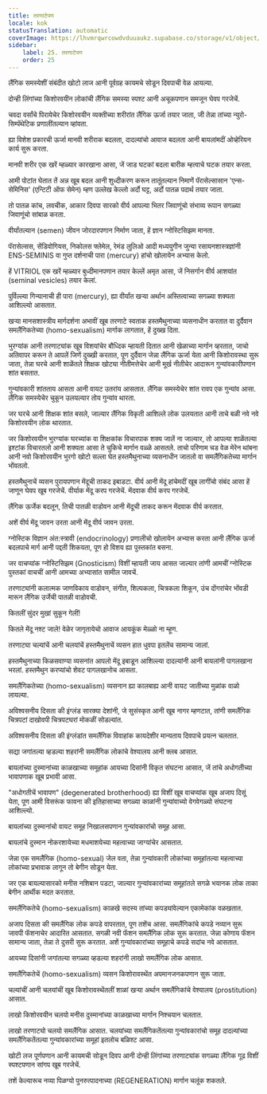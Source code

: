 ```yaml
---
title: तरणाटेपण
locale: kok
statusTranslation: automatic
coverImage: https://lhvmrqwrcowdvduuaukz.supabase.co/storage/v1/object/public/strapi-uploads/small_cover-educacion-fundamental.webp-2d51a7828a2b1309555be27f7e2a61a0.webp
sidebar:
    label: 25. तरणाटेपण
    order: 25
---
```

लैंगिक समस्येशीं संबंदीत खोटो लाज आनी पूर्वग्रह कायमचे सोडून दिवपाची वेळ आयल्या.

दोन्ही लिंगांच्या किशोरवयीन लोकांची लैंगिक समस्या स्पश्ट आनी अचूकपणान समजून घेवप गरजेचें.

चवदा वर्सांचे पिरायेचेर किशोरवयीन व्यक्तीच्या शरीरांत लैंगिक ऊर्जा तयार जाता, जी तेन्ना तांच्या न्युरो-सिम्पॅथेटिक प्रणालींतल्यान व्हांवता.

ह्या विशेश प्रकारची ऊर्जा मानवी शरीराक बदलता, दादल्यांचो आवाज बदलता आनी बायलांमदीं ओव्हेरियन कार्य सुरू करता.

मानवी शरीर एक खरें म्हळ्यार कारखाना आसा, जें जाड घटकां बदला बारीक म्हत्वाचे घटक तयार करता.

आमी पोटांत घेतात तें अन्न खूब बदल आनी शुध्दीकरण करून तातूंतल्यान निमाणें पॅरासेल्सासान 'एन्स-सेमिनिस' (एन्टिटी ऑफ सेमेन) म्हण उल्लेख केल्लो अर्दो घट्ट, अर्दो पातळ पदार्थ तयार जाता.

तो पातळ कांच, लवचीक, आकार दिवपा सारको वीर्य आपल्या भितर जिवाणूंचो संभाव्य रूपान सगळ्या जिवाणूंचो सांबाळ करता.

वीर्यांतल्यान (semen) जीवन जोरदारपणान निर्माण जाता, हें ज्ञान ग्नोस्टिसिझम मानता.

पॅरासेल्सस, सेंडिवोगियस, निकोलस फ्लेमेल, रेमंड लुलिओ आदी मध्ययुगीन जुन्या रसायनशास्त्रज्ञांनी ENS-SEMINIS वा गुप्त दर्शनाची पारा (mercury) हांचो खोलायेन अभ्यास केलो.

हें VITRIOL एक खरें म्हळ्यार बुध्दीमानपणान तयार केल्लें अमृत आसा, जें निसर्गान वीर्य आशयांत (seminal vesicles) तयार केलां.

पुर्विल्ल्या गिन्यानाची ही पारा (mercury), ह्या वीर्यांत खऱ्या अर्थान अस्तित्वाच्या सगळ्या शक्यता आशिल्ल्यो आसतात.

खऱ्या मानसशास्त्रीय मार्गदर्शना अभावीं खूब तरणाटे स्वताक हस्तमैथुनाच्या व्यसनाधीन करतात वा दुर्दैवान समलैंगिकतेच्या (homo-sexualism) मार्गाक लागतात, हें दुख्ख दिता.

भुरग्यांक आनी तरणाट्यांक खूब विशयांचेर बौध्दिक म्हायती दितात आनी खेळाच्या मार्गान व्हरतात, जाचो अतिवापर करून ते आपलें जिणें दुख्खी करतात, पूण दुर्दैवान जेन्ना लैंगिक ऊर्जा येता आनी किशोरावस्था सुरू जाता, तेन्ना घरचे आनी शाळेंतले शिक्षक खोट्या नीतीमत्तेचेर आनी मूर्ख नीतीचेर आदारून गुन्यांवकारीपणान शांत बसतात.

गुन्यांवकारी शांतताय आसता आनी वायट उतरांय आसतात. लैंगिक समस्येचेर शांत रावप एक गुन्यांव आसा. लैंगिक समस्येचेर चुकून उलयल्यार तोय गुन्यांव थारता.

जर घरचे आनी शिक्षक शांत बसले, जाल्यार लैंगिक विकृती आशिल्ले लोक उलयतात आनी ताचे बळी नवे नवे किशोरवयीन लोक थारतात.

जर किशोरवयीन भुरग्यांक घरच्यांक वा शिक्षकांक विचारपाक शक्य जालें ना जाल्यार, तो आपल्या शाळेंतल्या इश्टांक विचारतलो आनी शक्यता आसा ते चुकिचे मार्गान वळ्ळे आसतले. ताचो परिणाम चड वेळ मेरेन थांबना आनी नवो किशोरवयीन भुरगो खोटो सल्ला घेत हस्तमैथुनाच्या व्यसनाधीन जातलो वा समलैंगिकतेच्या मार्गान भोंवतलो.

हस्तमैथुनाचें व्यसन पुरायपणान मेंदूची ताकद इबाडटा. वीर्य आनी मेंदू हांचेमदीं खूब लागींचो संबंद आसा हें जाणून घेवप खूब गरजेचें. वीर्याक मेंदू करप गरजेचें. मेंदवाक वीर्य करप गरजेचें.

लैंगिक ऊर्जेक बदलून, तिची पातळी वाडोवन आनी मेंदूची ताकद करून मेंदवाक वीर्य करतात.

अशें वीर्य मेंदू जावन उरता आनी मेंदू वीर्य जावन उरता.

ग्नोस्टिक विज्ञान अंत:स्त्रावी (endocrinology) प्रणालीचो खोलायेन अभ्यास करता आनी लैंगिक ऊर्जा बदलपाचे मार्ग आनी पद्दती शिकयता, पूण हो विशय ह्या पुस्तकांत बसना.

जर वाचप्यांक ग्नोस्टिसिझम (Gnosticism) विशीं म्हायती जाय आसत जाल्यार तांणी आमचीं ग्नोस्टिक पुस्तकां वाचचीं आनी आमच्या अभ्यासांत सामील जावचें.

तरणाट्यांनी कलात्मक जाणविकाय वाडोवन, संगीत, शिल्पकला, चित्रकला शिकून, उंच दोंगरांचेर भोंवडी मारून लैंगिक उर्जेची पातळी वाडोवची.

कितलीं सुंदर मुखां सुकून गेलीं!

कितले मेंदू नश्ट जाले! वेळेर जागृतायेचो आवाज आयकूंक मेळ्ळो ना म्हूण.

तरणाट्या चल्यांचें आनी चलयांचें हस्तमैथुनाचें व्यसन हात धुवपा इतलेंच सामान्य जालां.

हस्तमैथुनाच्या किळसवाण्या व्यसनांत आपलो मेंदू इबाडून आशिल्ल्या दादल्यांनी आनी बायलांनी पागलखाना भरलां. हस्तमैथुन करप्यांचो शेवट पागलखानोच आसता.

समलैंगिकतेच्या (homo-sexualism) व्यसनान ह्या कालबाह्य आनी वायट जातीच्या मुळांक वाळो लायल्या.

अविश्वसनीय दिसता की इंग्लंड सारक्या देशांनी, जे सुसंस्कृत आनी खूब नागर म्हणटात, तांणी समलैंगिक चित्रपटां दाखोवपी चित्रपटघरां मोकळीं सोडल्यांत.

अविश्वसनीय दिसता की इंग्लंडांत समलैंगिक विवाहांक कायदेशीर मान्यताय दिवपाचे प्रयत्न चलतात.

सद्या जगांतल्या व्हडल्या शहरांनी समलैंगिक लोकांचे वेश्यालय आनी क्लब आसात.

बायलांच्या दुस्मानांच्या काळखाच्या समूहांक आयच्या दिसांनी विकृत संघटना आसात, जें तांचे अधोगतीच्या भावापणाक खूब प्रभावी आसा.

"अधोगतीचें भावापण" (degenerated brotherhood) ह्या विशीं खूब वाचप्यांक खूब अजाप दिसूं येता, पूण आमी विसरूंक फावना की इतिहासाच्या सगळ्या काळांनी गुन्यांवाच्यो वेगवेगळ्यो संघटना आशिल्ल्यो.

बायलांच्या दुस्मानांचो वायट समूह निखालसपणान गुन्यांवकारांचो समूह आसा.

बायलांचे दुस्मान नोकरशायेच्या मधमाशयेच्या महत्वाच्या जाग्यांचेर आसतात.

जेन्ना एक समलैंगिक (homo-sexual) जेल वता, तेन्ना गुन्यांवकारी लोकांच्या समूहांतल्या महत्वाच्या लोकांच्या प्रभावाक लागून तो बेगीन सोडून येता.

जर एक बायल्यासारको मनीस नशिबान पडटा, जाल्यार गुन्यांवकारांच्या समूहांतले सगळे भयानक लोक ताका बेगीन आर्थीक मदत करतात.

समलैंगिकतेचे (homo-sexualism) काळखे सदस्य तांच्या कपड्यांवेल्यान एकामेकांक वळखतात.

अजाप दिसता की समलैंगिक लोक कपडे वापरतात, पूण तशेंच आसा. समलैंगिकांचे कपडे नव्यान सुरू जावपी फॅशनाचेर आदारित आसतात. सगळी नवी फॅशन समलैंगिक लोक सुरू करतात. जेन्ना कोणाय फॅशन सामान्य जाता, तेन्ना ते दुसरी सुरू करतात. अशें गुन्यांवकारांच्या समूहाचे कपडे सदांच नवे आसतात.

आयच्या दिसांनी जगांतल्या सगळ्या व्हडल्या शहरांनी लाखो समलैंगिक लोक आसात.

समलैंगिकतेचें (homo-sexualism) व्यसन किशोरावस्थेंत अपमानजनकपणान सुरू जाता.

चल्यांचीं आनी चलयांचीं खूब किशोरावस्थेंतलीं शाळां खऱ्या अर्थान समलैंगिकांचे वेश्यालय (prostitution) आसात.

लाखो किशोरवयीन चलयो मनीस दुस्मानांच्या काळखाच्या मार्गान निश्चयान चलतात.

लाखो तरणाट्यो चलयो समलैंगिक आसात. चलयांच्या समलैंगिकतेंतल्या गुन्यांवकारांचो समूह दादल्यांच्या समलैंगिकतेंतल्या गुन्यांवकारांच्या समूहां इतलोच बळिश्ट आसा.

खोटी लज पूर्णपणान आनी कायमची सोडून दिवप आनी दोन्ही लिंगांच्या तरणाट्यांक सगळ्या लैंगिक गूढ विशीं स्पश्टपणान सांगप खूब गरजेचें.

तशें केल्यारूच नव्या पिळग्यो पुनरुत्पादनाच्या (REGENERATION) मार्गान चलूंक शकतले.

